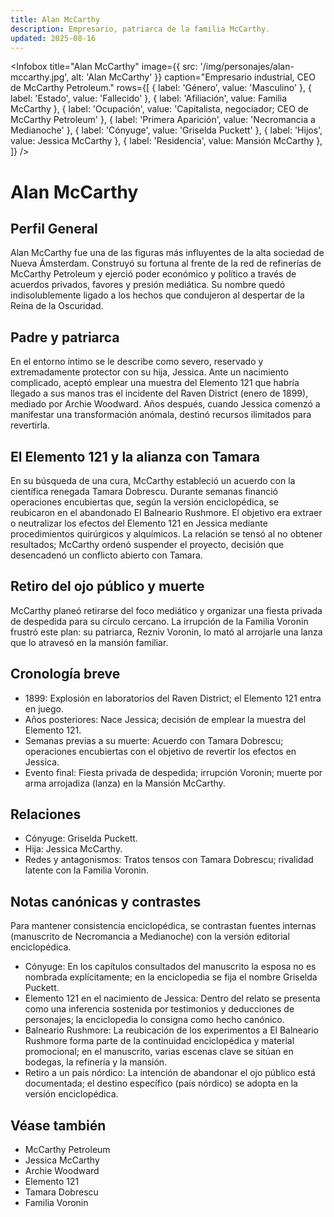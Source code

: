 ```yaml
---
title: Alan McCarthy
description: Empresario, patriarca de la familia McCarthy.
updated: 2025-08-16
---
```



<Infobox
  title="Alan McCarthy"
  image={{ src: '/img/personajes/alan-mccarthy.jpg', alt: 'Alan McCarthy' }}
  caption="Empresario industrial, CEO de McCarthy Petroleum."
  rows={[
    { label: 'Género', value: 'Masculino' },
    { label: 'Estado', value: 'Fallecido' },
    { label: 'Afiliación', value: <Link to="/CrSaSo/familias/La%20Familia%20McCarthy">Familia McCarthy</Link> },
    { label: 'Ocupación', value: 'Capitalista, negociador; CEO de McCarthy Petroleum' },
    { label: 'Primera Aparición', value: 'Necromancia a Medianoche' },
    { label: 'Cónyuge', value: 'Griselda Puckett' },
    { label: 'Hijos', value: <Link to="/CrSaSo/personajes/Jessica%20McCarthy">Jessica McCarthy</Link> },
    { label: 'Residencia', value: <Link to="/CrSaSo/lugares/Mansi%C3%B3n%20McCarthy">Mansión McCarthy</Link> },
  ]}
/>

# Alan McCarthy

## Perfil General

Alan McCarthy fue una de las figuras más influyentes de la alta sociedad de Nueva Ámsterdam. Construyó su fortuna al frente de la red de refinerías de McCarthy Petroleum y ejerció poder económico y político a través de acuerdos privados, favores y presión mediática. Su nombre quedó indisolublemente ligado a los hechos que condujeron al despertar de la Reina de la Oscuridad.

## Padre y patriarca

En el entorno íntimo se le describe como severo, reservado y extremadamente protector con su hija, <Link to="/CrSaSo/personajes/Jessica%20McCarthy">Jessica</Link>. Ante un nacimiento complicado, aceptó emplear una muestra del <Link to="/CrSaSo/otros/Elemento%20121">Elemento 121</Link> que habría llegado a sus manos tras el incidente del <Link to="/CrSaSo/lugares/Raven%20District">Raven District</Link> (enero de 1899), mediado por <Link to="/CrSaSo/personajes/Archie%20Woodward">Archie Woodward</Link>. Años después, cuando Jessica comenzó a manifestar una transformación anómala, destinó recursos ilimitados para revertirla.

## El Elemento 121 y la alianza con Tamara

En su búsqueda de una cura, McCarthy estableció un acuerdo con la científica renegada <Link to="/CrSaSo/personajes/Tamara%20Dobrescu">Tamara Dobrescu</Link>. Durante semanas financió operaciones encubiertas que, según la versión enciclopédica, se reubicaron en el abandonado <Link to="/CrSaSo/lugares/El%20Balneario%20Rushmore">El Balneario Rushmore</Link>. El objetivo era extraer o neutralizar los efectos del Elemento 121 en Jessica mediante procedimientos quirúrgicos y alquímicos. La relación se tensó al no obtener resultados; McCarthy ordenó suspender el proyecto, decisión que desencadenó un conflicto abierto con Tamara.

## Retiro del ojo público y muerte

McCarthy planeó retirarse del foco mediático y organizar una fiesta privada de despedida para su círculo cercano. La irrupción de <Link to="/CrSaSo/familias/La%20Familia%20Voronin">la Familia Voronin</Link> frustró este plan: su patriarca, <Link to="/CrSaSo/personajes/Rezniv%20Voronin">Rezniv Voronin</Link>, lo mató al arrojarle una lanza que lo atravesó en la mansión familiar.

## Cronología breve

- 1899: Explosión en laboratorios del Raven District; el Elemento 121 entra en juego.
- Años posteriores: Nace Jessica; decisión de emplear la muestra del Elemento 121.
- Semanas previas a su muerte: Acuerdo con Tamara Dobrescu; operaciones encubiertas con el objetivo de revertir los efectos en Jessica.
- Evento final: Fiesta privada de despedida; irrupción Voronin; muerte por arma arrojadiza (lanza) en la Mansión McCarthy.

## Relaciones

- Cónyuge: Griselda Puckett.
- Hija: Jessica McCarthy.
- Redes y antagonismos: Tratos tensos con Tamara Dobrescu; rivalidad latente con la Familia Voronin.

## Notas canónicas y contrastes

Para mantener consistencia enciclopédica, se contrastan fuentes internas (manuscrito de Necromancia a Medianoche) con la versión editorial enciclopédica.

- Cónyuge: En los capítulos consultados del manuscrito la esposa no es nombrada explícitamente; en la enciclopedia se fija el nombre Griselda Puckett.
- Elemento 121 en el nacimiento de Jessica: Dentro del relato se presenta como una inferencia sostenida por testimonios y deducciones de personajes; la enciclopedia lo consigna como hecho canónico.
- Balneario Rushmore: La reubicación de los experimentos a El Balneario Rushmore forma parte de la continuidad enciclopédica y material promocional; en el manuscrito, varias escenas clave se sitúan en bodegas, la refinería y la mansión.
- Retiro a un país nórdico: La intención de abandonar el ojo público está documentada; el destino específico (país nórdico) se adopta en la versión enciclopédica.

## Véase también

- <Link to="/CrSaSo/familias/mccarthy-petroleum">McCarthy Petroleum</Link>
- <Link to="/CrSaSo/personajes/Jessica%20McCarthy">Jessica McCarthy</Link>
- <Link to="/CrSaSo/personajes/Archie%20Woodward">Archie Woodward</Link>
- <Link to="/CrSaSo/otros/Elemento%20121">Elemento 121</Link>
- <Link to="/CrSaSo/personajes/Tamara%20Dobrescu">Tamara Dobrescu</Link>
- <Link to="/CrSaSo/familias/La%20Familia%20Voronin">Familia Voronin</Link>
